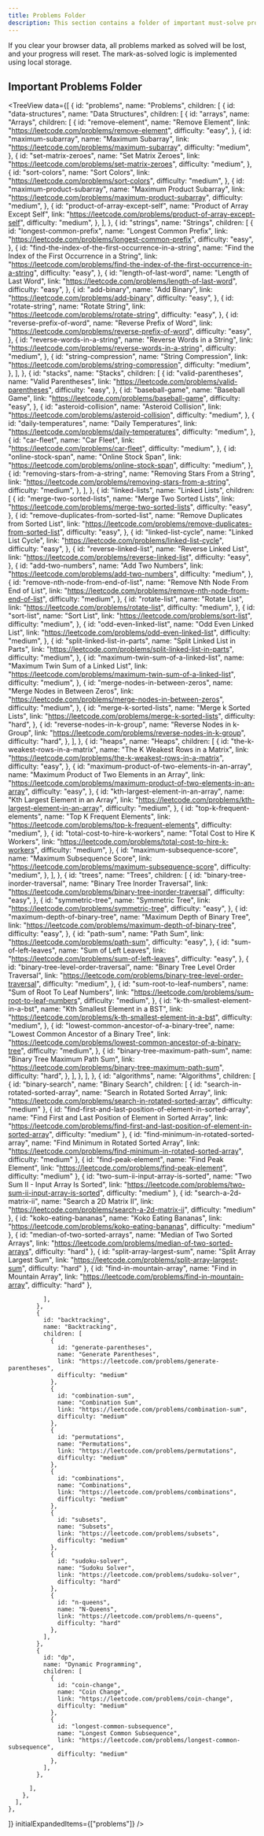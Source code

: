 ```yaml
---
title: Problems Folder
description: This section contains a folder of important must-solve problems.
---
```


<Note type="note" title="Progress Reset Warning">
If you clear your browser data, all problems marked as solved will be lost, and your progress will reset. The mark-as-solved logic is implemented using local storage.
</Note>

## <HoverUnderline>Important Problems Folder</HoverUnderline>

<TreeView
  data={[
    {
      id: "problems",
      name: "Problems",
      children: [
        {
          id: "data-structures",
          name: "Data Structures",
          children: [
            {
              id: "arrays",
              name: "Arrays",
              children: [
                {
                  id: "remove-element",
                  name: "Remove Element",
                  link: "https://leetcode.com/problems/remove-element",
                  difficulty: "easy",
                },
                {
                  id: "maximum-subarray",
                  name: "Maximum Subarray",
                  link: "https://leetcode.com/problems/maximum-subarray",
                  difficulty: "medium",
                },
                {
                  id: "set-matrix-zeroes",
                  name: "Set Matrix Zeroes",
                  link: "https://leetcode.com/problems/set-matrix-zeroes",
                  difficulty: "medium",
                },
                {
                  id: "sort-colors",
                  name: "Sort Colors",
                  link: "https://leetcode.com/problems/sort-colors",
                  difficulty: "medium",
                },
                {
                  id: "maximum-product-subarray",
                  name: "Maximum Product Subarray",
                  link: "https://leetcode.com/problems/maximum-product-subarray",
                  difficulty: "medium",
                },
                {
                  id: "product-of-array-except-self",
                  name: "Product of Array Except Self",
                  link: "https://leetcode.com/problems/product-of-array-except-self",
                  difficulty: "medium",
                },
              ],
            },
            {
              id: "strings",
              name: "Strings",
              children: [
                {
                  id: "longest-common-prefix",
                  name: "Longest Common Prefix",
                  link: "https://leetcode.com/problems/longest-common-prefix",
                  difficulty: "easy",
                },
                {
                  id: "find-the-index-of-the-first-occurrence-in-a-string",
                  name: "Find the Index of the First Occurrence in a String",
                  link: "https://leetcode.com/problems/find-the-index-of-the-first-occurrence-in-a-string",
                  difficulty: "easy",
                },
                {
                  id: "length-of-last-word",
                  name: "Length of Last Word",
                  link: "https://leetcode.com/problems/length-of-last-word",
                  difficulty: "easy",
                },
                {
                  id: "add-binary",
                  name: "Add Binary",
                  link: "https://leetcode.com/problems/add-binary",
                  difficulty: "easy",
                },
                {
                  id: "rotate-string",
                  name: "Rotate String",
                  link: "https://leetcode.com/problems/rotate-string",
                  difficulty: "easy",
                },
                {
                  id: "reverse-prefix-of-word",
                  name: "Reverse Prefix of Word",
                  link: "https://leetcode.com/problems/reverse-prefix-of-word",
                  difficulty: "easy",
                },
                {
                  id: "reverse-words-in-a-string",
                  name: "Reverse Words in a String",
                  link: "https://leetcode.com/problems/reverse-words-in-a-string",
                  difficulty: "medium",
                },
                {
                  id: "string-compression",
                  name: "String Compression",
                  link: "https://leetcode.com/problems/string-compression",
                  difficulty: "medium",
                },
              ],
            },
            {
              id: "stacks",
              name: "Stacks",
              children: [
                {
                  id: "valid-parentheses",
                  name: "Valid Parentheses",
                  link: "https://leetcode.com/problems/valid-parentheses",
                  difficulty: "easy",
                },
                {
                  id: "baseball-game",
                  name: "Baseball Game",
                  link: "https://leetcode.com/problems/baseball-game",
                  difficulty: "easy",
                },
                {
                  id: "asteroid-collision",
                  name: "Asteroid Collision",
                  link: "https://leetcode.com/problems/asteroid-collision",
                  difficulty: "medium",
                },
                {
                  id: "daily-temperatures",
                  name: "Daily Temperatures",
                  link: "https://leetcode.com/problems/daily-temperatures",
                  difficulty: "medium",
                },
                {
                  id: "car-fleet",
                  name: "Car Fleet",
                  link: "https://leetcode.com/problems/car-fleet",
                  difficulty: "medium",
                },
                {
                  id: "online-stock-span",
                  name: "Online Stock Span",
                  link: "https://leetcode.com/problems/online-stock-span",
                  difficulty: "medium",
                },
                {
                  id: "removing-stars-from-a-string",
                  name: "Removing Stars From a String",
                  link: "https://leetcode.com/problems/removing-stars-from-a-string",
                  difficulty: "medium",
                },
              ],
            },
            {
              id: "linked-lists",
              name: "Linked Lists",
              children: [
                {
                  id: "merge-two-sorted-lists",
                  name: "Merge Two Sorted Lists",
                  link: "https://leetcode.com/problems/merge-two-sorted-lists",
                  difficulty: "easy",
                },
                {
                  id: "remove-duplicates-from-sorted-list",
                  name: "Remove Duplicates from Sorted List",
                  link: "https://leetcode.com/problems/remove-duplicates-from-sorted-list",
                  difficulty: "easy",
                },
                {
                  id: "linked-list-cycle",
                  name: "Linked List Cycle",
                  link: "https://leetcode.com/problems/linked-list-cycle",
                  difficulty: "easy",
                },
                {
                  id: "reverse-linked-list",
                  name: "Reverse Linked List",
                  link: "https://leetcode.com/problems/reverse-linked-list",
                  difficulty: "easy",
                },
                {
                  id: "add-two-numbers",
                  name: "Add Two Numbers",
                  link: "https://leetcode.com/problems/add-two-numbers",
                  difficulty: "medium",
                },
                {
                  id: "remove-nth-node-from-end-of-list",
                  name: "Remove Nth Node From End of List",
                  link: "https://leetcode.com/problems/remove-nth-node-from-end-of-list",
                  difficulty: "medium",
                },
                {
                  id: "rotate-list",
                  name: "Rotate List",
                  link: "https://leetcode.com/problems/rotate-list",
                  difficulty: "medium",
                },
                {
                  id: "sort-list",
                  name: "Sort List",
                  link: "https://leetcode.com/problems/sort-list",
                  difficulty: "medium",
                },
                {
                  id: "odd-even-linked-list",
                  name: "Odd Even Linked List",
                  link: "https://leetcode.com/problems/odd-even-linked-list",
                  difficulty: "medium",
                },
                {
                  id: "split-linked-list-in-parts",
                  name: "Split Linked List in Parts",
                  link: "https://leetcode.com/problems/split-linked-list-in-parts",
                  difficulty: "medium",
                },
                {
                  id: "maximum-twin-sum-of-a-linked-list",
                  name: "Maximum Twin Sum of a Linked List",
                  link: "https://leetcode.com/problems/maximum-twin-sum-of-a-linked-list",
                  difficulty: "medium",
                },
                {
                  id: "merge-nodes-in-between-zeros",
                  name: "Merge Nodes in Between Zeros",
                  link: "https://leetcode.com/problems/merge-nodes-in-between-zeros",
                  difficulty: "medium",
                },
                {
                  id: "merge-k-sorted-lists",
                  name: "Merge k Sorted Lists",
                  link: "https://leetcode.com/problems/merge-k-sorted-lists",
                  difficulty: "hard",
                },
                {
                  id: "reverse-nodes-in-k-group",
                  name: "Reverse Nodes in k-Group",
                  link: "https://leetcode.com/problems/reverse-nodes-in-k-group",
                  difficulty: "hard",
                },
              ],
            },
            {
              id: "heaps",
              name: "Heaps",
              children: [
                {
                  id: "the-k-weakest-rows-in-a-matrix",
                  name: "The K Weakest Rows in a Matrix",
                  link: "https://leetcode.com/problems/the-k-weakest-rows-in-a-matrix",
                  difficulty: "easy",
                },
                {
                  id: "maximum-product-of-two-elements-in-an-array",
                  name: "Maximum Product of Two Elements in an Array",
                  link: "https://leetcode.com/problems/maximum-product-of-two-elements-in-an-array",
                  difficulty: "easy",
                },
                {
                  id: "kth-largest-element-in-an-array",
                  name: "Kth Largest Element in an Array",
                  link: "https://leetcode.com/problems/kth-largest-element-in-an-array",
                  difficulty: "medium",
                },
                {
                  id: "top-k-frequent-elements",
                  name: "Top K Frequent Elements",
                  link: "https://leetcode.com/problems/top-k-frequent-elements",
                  difficulty: "medium",
                },
                {
                  id: "total-cost-to-hire-k-workers",
                  name: "Total Cost to Hire K Workers",
                  link: "https://leetcode.com/problems/total-cost-to-hire-k-workers",
                  difficulty: "medium",
                },
                {
                  id: "maximum-subsequence-score",
                  name: "Maximum Subsequence Score",
                  link: "https://leetcode.com/problems/maximum-subsequence-score",
                  difficulty: "medium",
                },
              ],
            },
            {
              id: "trees",
              name: "Trees",
              children: [
                {
                  id: "binary-tree-inorder-traversal",
                  name: "Binary Tree Inorder Traversal",
                  link: "https://leetcode.com/problems/binary-tree-inorder-traversal",
                  difficulty: "easy",
                },
                {
                  id: "symmetric-tree",
                  name: "Symmetric Tree",
                  link: "https://leetcode.com/problems/symmetric-tree",
                  difficulty: "easy",
                },
                {
                  id: "maximum-depth-of-binary-tree",
                  name: "Maximum Depth of Binary Tree",
                  link: "https://leetcode.com/problems/maximum-depth-of-binary-tree",
                  difficulty: "easy",
                },
                {
                  id: "path-sum",
                  name: "Path Sum",
                  link: "https://leetcode.com/problems/path-sum",
                  difficulty: "easy",
                },
                {
                  id: "sum-of-left-leaves",
                  name: "Sum of Left Leaves",
                  link: "https://leetcode.com/problems/sum-of-left-leaves",
                  difficulty: "easy",
                },
                {
                  id: "binary-tree-level-order-traversal",
                  name: "Binary Tree Level Order Traversal",
                  link: "https://leetcode.com/problems/binary-tree-level-order-traversal",
                  difficulty: "medium",
                },
                {
                  id: "sum-root-to-leaf-numbers",
                  name: "Sum of Root To Leaf Numbers",
                  link: "https://leetcode.com/problems/sum-root-to-leaf-numbers",
                  difficulty: "medium",
                },
                {
                  id: "k-th-smallest-element-in-a-bst",
                  name: "Kth Smallest Element in a BST",
                  link: "https://leetcode.com/problems/k-th-smallest-element-in-a-bst",
                  difficulty: "medium",
                },
                {
                  id: "lowest-common-ancestor-of-a-binary-tree",
                  name: "Lowest Common Ancestor of a Binary Tree",
                  link: "https://leetcode.com/problems/lowest-common-ancestor-of-a-binary-tree",
                  difficulty: "medium",
                },
                {
                  id: "binary-tree-maximum-path-sum",
                  name: "Binary Tree Maximum Path Sum",
                  link: "https://leetcode.com/problems/binary-tree-maximum-path-sum",
                  difficulty: "hard",
                },
              ],
            },
          ],
        },
        {
          id: "algorithms",
          name: "Algorithms",
          children: [
            {
              id: "binary-search",
              name: "Binary Search",
              children: [
                {
                  id: "search-in-rotated-sorted-array",
                  name: "Search in Rotated Sorted Array",
                  link: "https://leetcode.com/problems/search-in-rotated-sorted-array",
                  difficulty: "medium"
                },
                {
                  id: "find-first-and-last-position-of-element-in-sorted-array",
                  name: "Find First and Last Position of Element in Sorted Array",
                  link: "https://leetcode.com/problems/find-first-and-last-position-of-element-in-sorted-array",
                  difficulty: "medium"
                },
                {
                  id: "find-minimum-in-rotated-sorted-array",
                  name: "Find Minimum in Rotated Sorted Array",
                  link: "https://leetcode.com/problems/find-minimum-in-rotated-sorted-array",
                  difficulty: "medium"
                },
                {
                  id: "find-peak-element",
                  name: "Find Peak Element",
                  link: "https://leetcode.com/problems/find-peak-element",
                  difficulty: "medium"
                },
                {
                  id: "two-sum-ii-input-array-is-sorted",
                  name: "Two Sum II - Input Array Is Sorted",
                  link: "https://leetcode.com/problems/two-sum-ii-input-array-is-sorted",
                  difficulty: "medium"
                },
                {
                  id: "search-a-2d-matrix-ii",
                  name: "Search a 2D Matrix II",
                  link: "https://leetcode.com/problems/search-a-2d-matrix-ii",
                  difficulty: "medium"
                },
                {
                  id: "koko-eating-bananas",
                  name: "Koko Eating Bananas",
                  link: "https://leetcode.com/problems/koko-eating-bananas",
                  difficulty: "medium"
                },
                {
                  id: "median-of-two-sorted-arrays",
                  name: "Median of Two Sorted Arrays",
                  link: "https://leetcode.com/problems/median-of-two-sorted-arrays",
                  difficulty: "hard"
                },
                {
                  id: "split-array-largest-sum",
                  name: "Split Array Largest Sum",
                  link: "https://leetcode.com/problems/split-array-largest-sum",
                  difficulty: "hard"
                },
                {
                  id: "find-in-mountain-array",
                  name: "Find in Mountain Array",
                  link: "https://leetcode.com/problems/find-in-mountain-array",
                  difficulty: "hard"
                },
                
              ],
            },
            {
              id: "backtracking",
              name: "Backtracking",
              children: [
                {
                  id: "generate-parentheses",
                  name: "Generate Parentheses",
                  link: "https://leetcode.com/problems/generate-parentheses",
                  difficulty: "medium"
                },
                {
                  id: "combination-sum",
                  name: "Combination Sum",
                  link: "https://leetcode.com/problems/combination-sum",
                  difficulty: "medium"
                },
                {
                  id: "permutations",
                  name: "Permutations",
                  link: "https://leetcode.com/problems/permutations",
                  difficulty: "medium"
                },
                {
                  id: "combinations",
                  name: "Combinations",
                  link: "https://leetcode.com/problems/combinations",
                  difficulty: "medium"
                },
                {
                  id: "subsets",
                  name: "Subsets",
                  link: "https://leetcode.com/problems/subsets",
                  difficulty: "medium"
                },
                {
                  id: "sudoku-solver",
                  name: "Sudoku Solver",
                  link: "https://leetcode.com/problems/sudoku-solver",
                  difficulty: "hard"
                },
                {
                  id: "n-queens",
                  name: "N-Queens",
                  link: "https://leetcode.com/problems/n-queens",
                  difficulty: "hard"
                },
              ],
            },
            {
              id: "dp",
              name: "Dynamic Programming",
              children: [
                {
                  id: "coin-change",
                  name: "Coin Change",
                  link: "https://leetcode.com/problems/coin-change",
                  difficulty: "medium"
                },
                {
                  id: "longest-common-subsequence",
                  name: "Longest Common Subsequence",
                  link: "https://leetcode.com/problems/longest-common-subsequence",
                  difficulty: "medium"
                },
              ],
            },

          ],
        },
      ],
    },
  ]}
  initialExpandedItems={["problems"]}
/>

